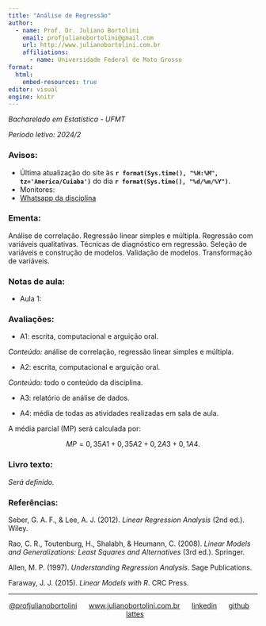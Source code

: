 ```yaml
---
title: "Análise de Regressão"
author:
  - name: Prof. Dr. Juliano Bortolini
    email: profjulianobortolini@gmail.com
    url: http://www.julianobortolini.com.br
    affiliations:
      - name: Universidade Federal de Mato Grosso
format:
  html:
    embed-resources: true
editor: visual
engine: knitr
---
```


*Bacharelado em Estatística - UFMT*

*Período letivo: 2024/2*


### Avisos:
- Última atualização do site às **`r format(Sys.time(), "%H:%M", tz='America/Cuiaba')`** do dia **`r format(Sys.time(), "%d/%m/%Y")`**.
- Monitores: 
- [Whatsapp da disciplina]()

### Ementa:

Análise de correlação. Regressão linear simples e múltipla. Regressão com variáveis qualitativas. Técnicas de diagnóstico em regressão. Seleção de variáveis e construção de modelos. Validação de modelos. Transformação de variáveis.


### Notas de aula:

- Aula 1:


### Avaliações:

- A1: escrita, computacional e arguição oral.

*Conteúdo:* análise de correlação, regressão linear simples e múltipla.

- A2: escrita, computacional e arguição oral.

*Conteúdo:* todo o conteúdo da disciplina.

- A3: relatório de análise de dados.

- A4: média de todas as atividades realizadas em sala de aula.


A média parcial (MP) será calculada por:

$$MP = 0,35 A1 + 0,35 A2 + 0,2 A3 + 0,1 A4.$$


### Livro texto:

*Será definido.*


### Referências:


Seber, G. A. F., & Lee, A. J. (2012). *Linear Regression Analysis* (2nd ed.). Wiley.

Rao, C. R., Toutenburg, H., Shalabh, & Heumann, C. (2008). *Linear Models and Generalizations: Least Squares and Alternatives* (3rd ed.). Springer.

Allen, M. P. (1997). *Understanding Regression Analysis*. Sage Publications.

Faraway, J. J. (2015). *Linear Models with R*. CRC Press.


----------
<div style="text-align: center;">

[@profjulianobortolini](https://instagram.com/profjulianobortolini) \  \  \ [www.julianobortolini.com.br](http://www.julianobortolini.com.br) \  \  \ [linkedin](https://linkedin.com/in/julianobortolini) \  \  \ [github](https://github.com/julianobortolini) \  \  \  [lattes](http://lattes.cnpq.br/6210909768845403)

</div>






